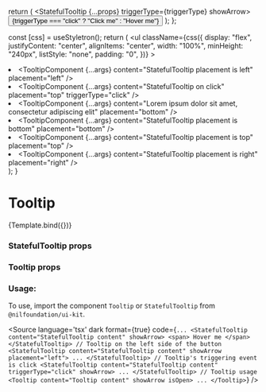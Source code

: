 
<Meta
    title="Tooltip"
    component={StatefulTooltip}
/>

  return (
    <StatefulTooltip {...props} triggerType={triggerType} showArrow>
      <span tabIndex={0}>
        <Button kind={BUTTON_KIND.tertiary} size={BUTTON_SIZE.compact}>
          {triggerType === "click" ? "Click me" : "Hover me"}
        </Button>
      </span>
    </StatefulTooltip>
  );
};

  const [css] = useStyletron();
  return (
    <ul
      className={css({
        display: "flex",
        justifyContent: "center",
        alignItems: "center",
        width: "100%",
        minHeight: "240px",
        listStyle: "none",
        padding: "0",
      })}
    >
      <li>
        <TooltipComponent {...args} content="StatefulTooltip placement is left" placement="left" />
      </li>
      <li>
        <TooltipComponent {...args} content="StatefulTooltip on click" placement="top" triggerType="click" />
      </li>
      <li>
        <TooltipComponent
          {...args}
          content="Lorem ipsum dolor sit amet, consectetur adipiscing elit"
          placement="bottom"
        />
      </li>
      <li>
        <TooltipComponent {...args} content="StatefulTooltip placement is bottom" placement="bottom" />
      </li>
      <li>
        <TooltipComponent {...args} content="StatefulTooltip placement is top" placement="top" />
      </li>
      <li>
        <TooltipComponent {...args} content="StatefulTooltip placement is right" placement="right" />
      </li>
    </ul>
  );
}

# Tooltip


<Canvas isColumn>
  <Story name="Base" args={{}}>
    {Template.bind({})}
  </Story>
</Canvas>

### StatefulTooltip props
<ArgsTable of={StatefulTooltip} />

### Tooltip props
<ArgsTable of={Tooltip} />



### Usage:

To use, import the component `Tooltip` or `StatefulTooltip` from `@nilfoundation/ui-kit`.

<Source
  language='tsx'
  dark
  format={true}
  code={`
        ...
        <StatefulTooltip content="StatefulTooltip content" showArrow>
          <span>
            Hover me
          </span>
        </StatefulTooltip>
        // Tooltip on the left side of the button
        <StatefulTooltip content="StatefulTooltip content" showArrow placement="left">
            ...
        </StatefulTooltip>
        // Tooltip's triggering event is click
        <StatefulTooltip content="StatefulTooltip content" triggerType="click" showArrow>
            ...
        </StatefulTooltip>
        // Tooltip usage
        <Tooltip content="Tooltip content" showArrow isOpen>
            ...
        </Tooltip>
      `}
/>

